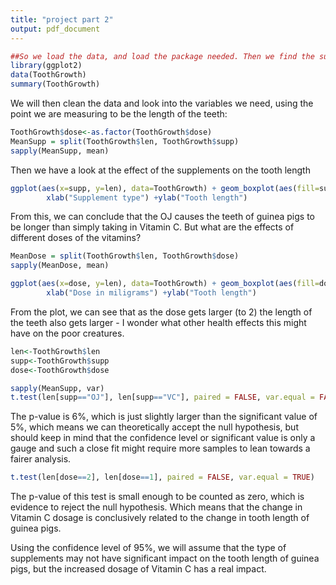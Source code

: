 ```yaml
---
title: "project part 2"
output: pdf_document
---
```

```r
##So we load the data, and load the package needed. Then we find the summary which is required.
library(ggplot2)
data(ToothGrowth)
summary(ToothGrowth)
```

We will then clean the data and look into the variables we need, using the point we are measuring to be the length of the teeth:
```r
ToothGrowth$dose<-as.factor(ToothGrowth$dose)
MeanSupp = split(ToothGrowth$len, ToothGrowth$supp)
sapply(MeanSupp, mean)
```
Then we have a look at the effect of the supplements on the tooth length
```r
ggplot(aes(x=supp, y=len), data=ToothGrowth) + geom_boxplot(aes(fill=supp))+ 
        xlab("Supplement type") +ylab("Tooth length") 
```
From this, we can conclude that the OJ causes the teeth of guinea pigs to be longer than simply taking in Vitamin C.
But what are the effects of different doses of the vitamins?

```r
MeanDose = split(ToothGrowth$len, ToothGrowth$dose)
sapply(MeanDose, mean)

ggplot(aes(x=dose, y=len), data=ToothGrowth) + geom_boxplot(aes(fill=dose)) + 
        xlab("Dose in miligrams") +ylab("Tooth length") 
```

From the plot, we can see that as the dose gets larger (to 2) the length of the teeth also gets larger - I wonder what other health effects this might have on the poor creatures.

```r
len<-ToothGrowth$len
supp<-ToothGrowth$supp
dose<-ToothGrowth$dose

sapply(MeanSupp, var)
t.test(len[supp=="OJ"], len[supp=="VC"], paired = FALSE, var.equal = FALSE)
```

The p-value is 6%, which is just slightly larger than the significant value of 5%, which means we can theoretically accept
the null hypothesis, but should keep in mind that the confidence level or significant value is only a gauge and such a close fit might require more samples to lean towards a fairer analysis.

```r
t.test(len[dose==2], len[dose==1], paired = FALSE, var.equal = TRUE)
```
The p-value of this test is small enough to be counted as zero, which is evidence to reject the null hypothesis. Which means that the change in Vitamin C dosage is conclusively related to the change in tooth length of guinea pigs.

Using the confidence level of 95%, we will assume that the type of supplements may not have significant impact on the tooth length of guinea pigs, but the increased dosage of Vitamin C has a real impact.